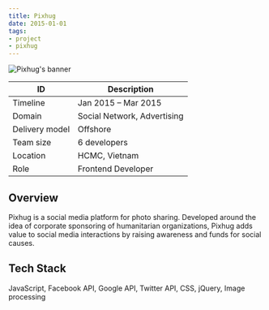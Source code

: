 ```yaml
---
title: Pixhug
date: 2015-01-01
tags:
- project
- pixhug
---
```


![Pixhug's banner](./banner.jpg)

ID | Description
---|------------
Timeline | Jan 2015 – Mar 2015
Domain | Social Network, Advertising
Delivery model | Offshore
Team size | 6 developers
Location | HCMC, Vietnam
Role | Frontend Developer

## Overview
Pixhug is a social media platform for photo sharing. Developed around the idea of corporate sponsoring of humanitarian organizations, Pixhug adds value to social media interactions by raising awareness and funds for social causes.

## Tech Stack
JavaScript, Facebook API, Google API, Twitter API, CSS, jQuery, Image processing
